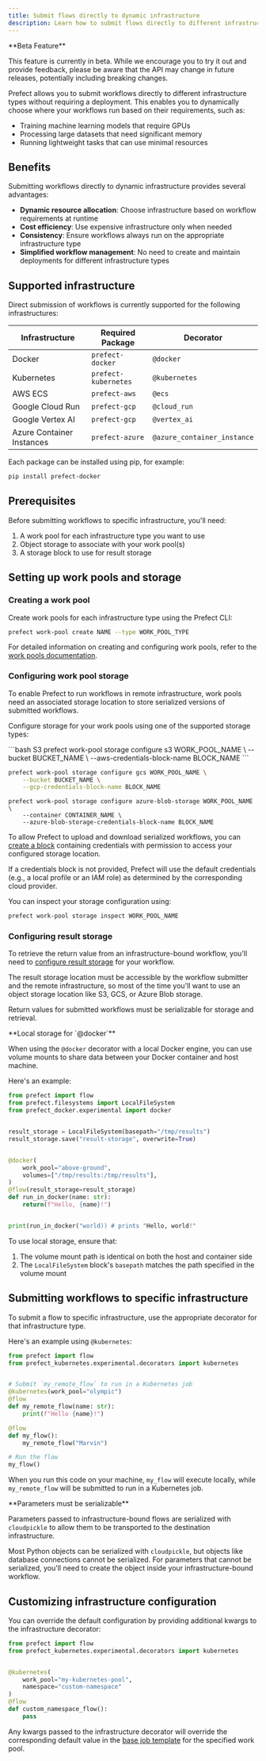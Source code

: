 ```yaml
---
title: Submit flows directly to dynamic infrastructure
description: Learn how to submit flows directly to different infrastructure types without a deployment
---
```


<Warning>
**Beta Feature**

This feature is currently in beta. While we encourage you to try it out and provide feedback, please be aware that the API may change in future releases, potentially including breaking changes.
</Warning>

Prefect allows you to submit workflows directly to different infrastructure types without requiring a deployment. This enables you to dynamically choose where your workflows run based on their requirements, such as:

- Training machine learning models that require GPUs
- Processing large datasets that need significant memory
- Running lightweight tasks that can use minimal resources

## Benefits

Submitting workflows directly to dynamic infrastructure provides several advantages:

- **Dynamic resource allocation**: Choose infrastructure based on workflow requirements at runtime
- **Cost efficiency**: Use expensive infrastructure only when needed
- **Consistency**: Ensure workflows always run on the appropriate infrastructure type
- **Simplified workflow management**: No need to create and maintain deployments for different infrastructure types

## Supported infrastructure

Direct submission of workflows is currently supported for the following infrastructures:

| Infrastructure | Required Package | Decorator |
|---------------|-----------------|-----------|
| Docker | `prefect-docker` | `@docker` |
| Kubernetes | `prefect-kubernetes` | `@kubernetes` |
| AWS ECS | `prefect-aws` | `@ecs` |
| Google Cloud Run | `prefect-gcp` | `@cloud_run` |
| Google Vertex AI | `prefect-gcp` | `@vertex_ai` |
| Azure Container Instances | `prefect-azure` | `@azure_container_instance` |

Each package can be installed using pip, for example:
```bash
pip install prefect-docker
```

## Prerequisites

Before submitting workflows to specific infrastructure, you'll need:

1. A work pool for each infrastructure type you want to use
2. Object storage to associate with your work pool(s)
3. A storage block to use for result storage

## Setting up work pools and storage

### Creating a work pool

Create work pools for each infrastructure type using the Prefect CLI:

```bash
prefect work-pool create NAME --type WORK_POOL_TYPE
```

For detailed information on creating and configuring work pools, refer to the [work pools documentation](/v3/deploy/infrastructure-concepts/work-pools).

### Configuring work pool storage

To enable Prefect to run workflows in remote infrastructure, work pools need an associated storage location to store serialized versions of submitted workflows.

Configure storage for your work pools using one of the supported storage types:

<CodeGroup>
```bash S3
prefect work-pool storage configure s3 WORK_POOL_NAME \
    --bucket BUCKET_NAME \
    --aws-credentials-block-name BLOCK_NAME
```

```bash Google Cloud Storage
prefect work-pool storage configure gcs WORK_POOL_NAME \
    --bucket BUCKET_NAME \
    --gcp-credentials-block-name BLOCK_NAME
```

```base Azure Blob Storage
prefect work-pool storage configure azure-blob-storage WORK_POOL_NAME \
    --container CONTAINER_NAME \
    --azure-blob-storage-credentials-block-name BLOCK_NAME
```
</CodeGroup>

To allow Prefect to upload and download serialized workflows, you can [create a block](/v3/develop/blocks) containing credentials with permission to access your configured storage location.

If a credentials block is not provided, Prefect will use the default credentials (e.g., a local profile or an IAM role) as determined by the corresponding cloud provider.

You can inspect your storage configuration using:

```bash
prefect work-pool storage inspect WORK_POOL_NAME
```

### Configuring result storage

To retrieve the return value from an infrastructure-bound workflow, you'll need to [configure result storage](/v3/develop/results) for your workflow.

The result storage location must be accessible by the workflow submitter and the remote infrastructure, so most of the time you'll want to use an object storage location like S3, GCS, or Azure Blob storage.

Return values for submitted workflows must be serializable for storage and retrieval.

<Note>
**Local storage for `@docker`**

When using the `@docker` decorator with a local Docker engine, you can use volume mounts to share data between your Docker container and host machine.

Here's an example:

```python
from prefect import flow
from prefect.filesystems import LocalFileSystem
from prefect_docker.experimental import docker


result_storage = LocalFileSystem(basepath="/tmp/results")
result_storage.save("result-storage", overwrite=True)


@docker(
    work_pool="above-ground",
    volumes=["/tmp/results:/tmp/results"],
)
@flow(result_storage=result_storage)
def run_in_docker(name: str):
    return(f"Hello, {name}!")


print(run_in_docker("world)) # prints "Hello, world!"
```

To use local storage, ensure that:
1. The volume mount path is identical on both the host and container side
2. The `LocalFileSystem` block's `basepath` matches the path specified in the volume mount
</Note>

## Submitting workflows to specific infrastructure

To submit a flow to specific infrastructure, use the appropriate decorator for that infrastructure type.

Here's an example using `@kubernetes`:

```python
from prefect import flow
from prefect_kubernetes.experimental.decorators import kubernetes


# Submit `my_remote_flow` to run in a Kubernetes job
@kubernetes(work_pool="olympic")
@flow
def my_remote_flow(name: str):
    print(f"Hello {name}!")

@flow
def my_flow():
    my_remote_flow("Marvin")

# Run the flow
my_flow()
```

When you run this code on your machine, `my_flow` will execute locally, while `my_remote_flow` will be submitted to run in a Kubernetes job.

<Note>
**Parameters must be serializable**

Parameters passed to infrastructure-bound flows are serialized with `cloudpickle` to allow them to be transported to the destination infrastructure. 

Most Python objects can be serialized with `cloudpickle`, but objects like database connections cannot be serialized. For parameters that cannot be serialized, you'll need to create the object inside your infrastructure-bound workflow.
</Note>

## Customizing infrastructure configuration

You can override the default configuration by providing additional kwargs to the infrastructure decorator:

```python
from prefect import flow
from prefect_kubernetes.experimental.decorators import kubernetes


@kubernetes(
    work_pool="my-kubernetes-pool",
    namespace="custom-namespace"
)
@flow
def custom_namespace_flow():
    pass
```

Any kwargs passed to the infrastructure decorator will override the corresponding default value in the [base job template](v3/deploy/infrastructure-concepts/work-pools#base-job-template) for the specified work pool.
